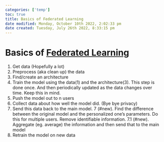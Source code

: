 ```yaml
---
categories: ['temp']
toc: true
title: Basics of Federated Learning
date modified: Monday, October 10th 2022, 2:02:33 pm
date created: Tuesday, July 26th 2022, 8:33:15 pm
---
```


# Basics of [Federated Learning](Federated%20Learning.qmd)

1. Get data (Hopefully a lot)
2. Preprocess (aka clean up) the data
3. Find/create an architecture
4. Train the model using the data(1) and the architecture(3). This step is done once. And then periodically updated as the data changes over time. Keep this in mind.
5. Push the model out to n users
6. Collect data about how well the model did. (Bye bye privacy)
7. Send this data back to the main model.
7 (#new). Find the difference between the original model and the personalized one's parameters. Do this for multiple users. Remove identifiable information.
7.1 (#new). Aggregate (eg. average) the information and then send that to the main model
8. Retrain the model on new data



